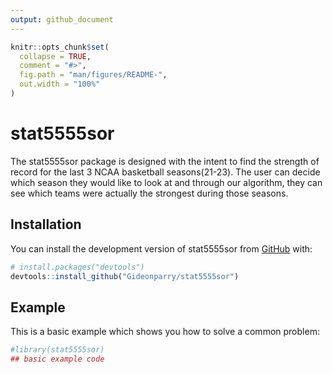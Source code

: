 ```yaml
---
output: github_document
---
```


<!-- README.md is generated from README.Rmd. Please edit that file -->

```r
knitr::opts_chunk$set(
  collapse = TRUE,
  comment = "#>",
  fig.path = "man/figures/README-",
  out.width = "100%"
)
```

# stat5555sor

<!-- badges: start -->
<!-- badges: end -->

The stat5555sor package is designed with the intent to find the strength of record for the last 3 NCAA basketball seasons(21-23). The user can decide which season they would like to look at and through our algorithm, they can see which teams were actually the strongest during those seasons.

## Installation

You can install the development version of stat5555sor from [GitHub](https://github.com/) with:

``` r
# install.packages("devtools")
devtools::install_github("Gideonparry/stat5555sor")
```

## Example

This is a basic example which shows you how to solve a common problem:

```r
#library(stat5555sor)
## basic example code
```



